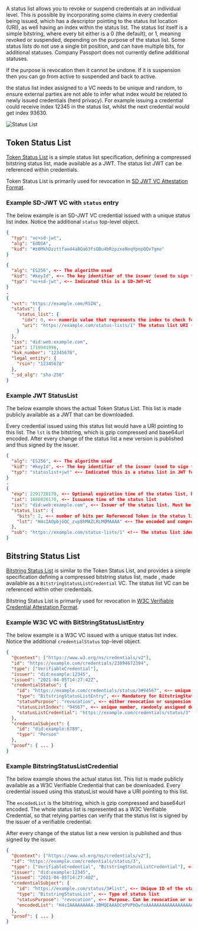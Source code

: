 
<Title size="large" variant="primary">
  Attestation Revocation
</Title>

A status list allows you to revoke or suspend credentials at an individual level. This is possible by incorporating some claims in every credential being issued, which has a descriptor pointing to the status list location (URI), as well having an index within the status list. The status list itself is a simple bitstring, where every bit either is a 0 (the
default), or 1, meaning revoked or suspended, depending on the purpose of the status list. Some status lists do not use a
single bit position, and can have multiple bits, for additional statuses. Company Passport does not currently define additional statuses.

If the purpose is revocation then it cannot be undone. If it is suspension then you can go from active to suspended and back to active.

the status list index assigned to a VC needs to be unique and random, to ensure external parties are not able to infer what index would be related to newly issued credentials (herd privacy). For example issuing a credential could receive index 12345 in the status list, whilst the next credential would get index 93630.

![Status List](/assets/status-list-verification.svg)

## Token Status List

[Token Status List](https://datatracker.ietf.org/doc/html/draft-ietf-oauth-status-list-02) is a simple status list specification, defining a compressed bitstring status list, made available as a JWT. The status list JWT can be referenced within credentials.

Token Status List is primarily used for revocation in [SD JWT VC Attestation Format](./attestation-formats.mdx#sd-jwt-vc).

### Example SD-JWT VC with `status` entry

The below example is an SD-JWT VC credential issued with a unique status list index. Notice the additional `status` top-level object.

```json
{
  "typ": "vc+sd-jwt",
  "alg": "EdDSA",
  "kid": "#z6MkhDzzttfao44a8Qa63fsQBu4bRzpzxeNoqYpnpQQv7gmo"
}
```

```json
{
  "alg": "ES256", <-- The algorithm used
  "kid": "#keyId", <-- The key identifier of the issuer (used to sign the JWT)
  "typ": "vc+sd-jwt", <-- Indicated this is a SD-JWT-VC
}
.
{
  "vct": "https://example.com/RSIN",
  "status": {
    "status_list": {
      "idx": 0, <-- numeric value that represents the index to check for status information in the status list
      "uri": "https://example.com/status-lists/1" The status list URI (it can be downloaded at this location)
    }
  },
  "iss": "did:web:example.com",
  "iat": 1719941996,
  "kvk_number": "12345678",
  "legal_entity": {
    "rsin": "12345678"
  },
  "_sd_alg": "sha-256"
}
```

### Example JWT StatusList

The below example shows the actual Token Status List. This list is made publicly available as a JWT that can be downloaded.

Every credential issued using this status list would have a URI pointing to this list. The `lst` is the bitstring, which is gzip compressed and base64url encoded. After every change of the status list a new version is published and thus signed by the issuer.

```json
{
  "alg": "ES256", <-- The algorithm used
  "kid": "#keyId", <-- The key identifier of the issuer (used to sign the JWT)
  "typ": "statuslist+jwt" <-- Indicated this is a status list in JWT format
}
.
{
  "exp": 2291720170, <-- Optional expiration time of the status list, handy for cache evictions for instance
  "iat": 1686920170, <-- Issuance time of the status list
  "iss": "did:web:example.com", <-- Issuer of the status list. Must be the same as the `iss` value of the VC
  "status_list": {
    "bits": 2, <-- number of bits per Referenced Token in the status list ("lst", which is 1, 2, 4 or 8)
    "lst": "H4sIAOpbjGQC_zvp8hMAZLRLMQMAAAA" <-- The encoded and compressed status list
  },
  "sub": "https://example.com/status-lists/1" <!-- The status list identifier itself. Must match the `uri` value in the `status_list` object of the referencing VC
}
```

## Bitstring Status List

[Bitstring Status List](https://www.w3.org/TR/vc-bitstring-status-list/) is similar to the Token Status List, and provides a simple specification defining a compressed bitstring status list, made , made available as a `BitstringStatusListCredential` VC. The status list VC can be referenced within other credentials.

Bitstring Status List is primarily used for revocation in [W3C Verifiable Credential Attestation Format](./attestation-formats.mdx#w3c-vc-data-model).

### Example W3C VC with BitStringStatusListEntry

The below example is a W3C VC issued with a unique status list index. Notice the additional `credentialStatus` top-level object.

```json
{
  "@context": ["https://www.w3.org/ns/credentials/v2"],
  "id": "https://example.com/credentials/23894672394",
  "type": ["VerifiableCredential"],
  "issuer": "did:example:12345",
  "issued": "2021-04-05T14:27:42Z",
  "credentialStatus": {
    "id": "https://example.com/credentials/status/3#94567", <-- unique ID containing the link to the statusListCredential with a fragment pointing to the index
    "type": "BitstringStatusListEntry", <-- Mandatory for BitstringStatusListEntry
    "statusPurpose": "revocation", <-- either revocation or suspension, depending on statuslist purpose
    "statusListIndex": "94567", <-- unique number, randomly assigned during issuance
    "statusListCredential": "https://example.com/credentials/status/3" <-- Unique URL for the statusList
  },
  "credentialSubject": {
    "id": "did:example:6789",
    "type": "Person"
  },
  "proof": { ... }
}
```

### Example BitstringStatusListCredential

The below example shows the actual status list. This list is made publicly available as a W3C Verifiable Credential that can be downloaded. Every credential issued using this statusList would have a URI pointing to this list.

The `encodedList` is the bitstring, which is gzip compressed and base64url encoded. The whole status list is represented as a W3C Verifiable Credential, so that relying parties can verify that the status list is signed by the issuer of a verifiable credential.

After every change of the status list a new version is published and thus signed by the issuer.

```json
{
  "@context": ["https://www.w3.org/ns/credentials/v2"],
  "id": "https://example.com/credentials/status/3",
  "type": ["VerifiableCredential", "BitstringStatusListCredential"], <-- The 2nd type indicates this is a bitstring status list
  "issuer": "did:example:12345",
  "issued": "2021-04-05T14:27:40Z",
  "credentialSubject": {
    "id": "https://example.com/status/3#list", <-- Unique ID of the status list, the list fragment is mandatory
    "type": "BitstringStatusList", <-- Type of status list
    "statusPurpose": "revocation", <-- Purpose. Can be revocation or suspension
    "encodedList": "H4sIAAAAAAAAA-3BMQEAAADCoPVPbQwfoAAAAAAAAAAAAAAAAAAAAIC3AYbSVKsAQAAA" <-- The encoded and compressed statusList
  },
  "proof": { ... }
}
```
